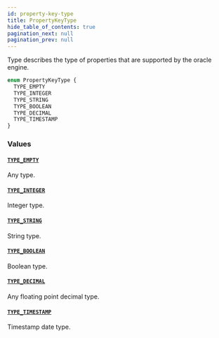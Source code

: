 ```yaml
---
id: property-key-type
title: PropertyKeyType
hide_table_of_contents: true
pagination_next: null
pagination_prev: null
---
```



Type describes the type of properties that are supported by the oracle
engine.

```graphql
enum PropertyKeyType {
  TYPE_EMPTY
  TYPE_INTEGER
  TYPE_STRING
  TYPE_BOOLEAN
  TYPE_DECIMAL
  TYPE_TIMESTAMP
}
```


### Values

#### [`TYPE_EMPTY`](#)

Any type.


#### [`TYPE_INTEGER`](#)

Integer type.


#### [`TYPE_STRING`](#)

String type.


#### [`TYPE_BOOLEAN`](#)

Boolean type.


#### [`TYPE_DECIMAL`](#)

Any floating point decimal type.


#### [`TYPE_TIMESTAMP`](#)

Timestamp date type.




